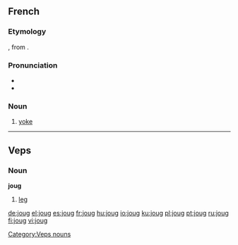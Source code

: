==French==

===Etymology===
{{etyl|la|fr}} {{term|iugum}}, from {{proto|Indo-European|yugóm|lang=fr}}.

===Pronunciation===
* {{IPA|/ʒu/|lang=fr}}
*{{homophones|joue|lang=fr}}

===Noun===
{{fr-noun|m}}

# [[yoke]]


----

==Veps==

===Noun===
'''joug'''

# [[leg]]

[[Category:Veps nouns]]

[[de:joug]]
[[el:joug]]
[[es:joug]]
[[fr:joug]]
[[hu:joug]]
[[io:joug]]
[[ku:joug]]
[[pl:joug]]
[[pt:joug]]
[[ru:joug]]
[[fi:joug]]
[[vi:joug]]
